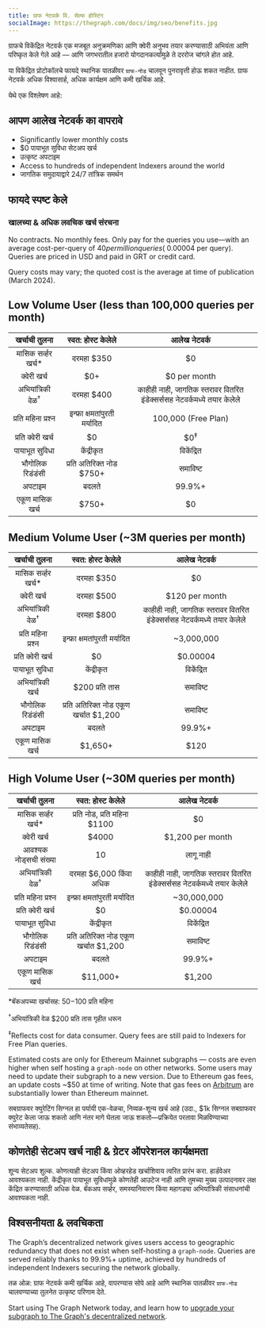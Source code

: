```yaml
---
title: ग्राफ नेटवर्क वि. सेल्फ होस्टिंग
socialImage: https://thegraph.com/docs/img/seo/benefits.jpg
---
```


ग्राफचे विकेंद्रित नेटवर्क एक मजबूत अनुक्रमणिका आणि क्वेरी अनुभव तयार करण्यासाठी अभियंता आणि परिष्कृत केले गेले आहे — आणि जगभरातील हजारो योगदानकर्त्यांमुळे ते दररोज चांगले होत आहे.

या विकेंद्रित प्रोटोकॉलचे फायदे स्थानिक पातळीवर `ग्राफ-नोड` चालवून पुनरावृत्ती होऊ शकत नाहीत. ग्राफ नेटवर्क अधिक विश्वासार्ह, अधिक कार्यक्षम आणि कमी खर्चिक आहे.

येथे एक विश्लेषण आहे:

## आपण आलेख नेटवर्क का वापरावे

- Significantly lower monthly costs
- $0 पायाभूत सुविधा सेटअप खर्च
- उत्कृष्ट अपटाइम
- Access to hundreds of independent Indexers around the world
- जागतिक समुदायाद्वारे 24/7 तांत्रिक समर्थन

## फायदे स्पष्ट केले

### खालच्या & अधिक लवचिक खर्च संरचना

No contracts. No monthly fees. Only pay for the queries you use—with an average cost-per-query of $40 per million queries (~$0.00004 per query). Queries are priced in USD and paid in GRT or credit card.

Query costs may vary; the quoted cost is the average at time of publication (March 2024).

## Low Volume User (less than 100,000 queries per month)

| खर्चाची तुलना | स्वत: होस्ट केलेले | आलेख नेटवर्क |
| :-: | :-: | :-: |
| मासिक सर्व्हर खर्च\* | दरमहा $350 | $0 |
| क्वेरी खर्च | $0+ | $0 per month |
| अभियांत्रिकी वेळ<sup>†</sup> | दरमहा $400 | काहीही नाही, जागतिक स्तरावर वितरित इंडेक्सर्ससह नेटवर्कमध्ये तयार केलेले |
| प्रति महिना प्रश्न | इन्फ्रा क्षमतांपुरती मर्यादित | 100,000 (Free Plan) |
| प्रति क्वेरी खर्च | $0 | $0<sup>‡</sup> |
| पायाभूत सुविधा | केंद्रीकृत | विकेंद्रित |
| भौगोलिक रिडंडंसी | प्रति अतिरिक्त नोड $750+ | समाविष्ट |
| अपटाइम | बदलते | 99.9%+ |
| एकूण मासिक खर्च | <span className="highlight-row" />$750+ | $0 |

## Medium Volume User (~3M queries per month)

| खर्चाची तुलना | स्वत: होस्ट केलेले | आलेख नेटवर्क |
| :-: | :-: | :-: |
| मासिक सर्व्हर खर्च\* | दरमहा $350 | $0 |
| क्वेरी खर्च | दरमहा $500 | $120 per month |
| अभियांत्रिकी वेळ<sup>†</sup> | दरमहा $800 | काहीही नाही, जागतिक स्तरावर वितरित इंडेक्सर्ससह नेटवर्कमध्ये तयार केलेले |
| प्रति महिना प्रश्न | इन्फ्रा क्षमतांपुरती मर्यादित | ~3,000,000 |
| प्रति क्वेरी खर्च | $0 | $0.00004 |
| पायाभूत सुविधा | केंद्रीकृत | विकेंद्रित |
| अभियांत्रिकी खर्च | $200 प्रति तास | समाविष्ट |
| भौगोलिक रिडंडंसी | प्रति अतिरिक्त नोड एकूण खर्चात $1,200 | समाविष्ट |
| अपटाइम | बदलते | 99.9%+ |
| एकूण मासिक खर्च | <span className="highlight-row" /> $1,650+ | $120 |

## High Volume User (~30M queries per month)

| खर्चाची तुलना | स्वत: होस्ट केलेले | आलेख नेटवर्क |
| :-: | :-: | :-: |
| मासिक सर्व्हर खर्च\* | प्रति नोड, प्रति महिना $1100 | $0 |
| क्वेरी खर्च | $4000 | $1,200 per month |
| आवश्यक नोड्सची संख्या | 10 | लागू नाही |
| अभियांत्रिकी वेळ<sup>†</sup> | दरमहा $6,000 किंवा अधिक | काहीही नाही, जागतिक स्तरावर वितरित इंडेक्सर्ससह नेटवर्कमध्ये तयार केलेले |
| प्रति महिना प्रश्न | इन्फ्रा क्षमतांपुरती मर्यादित | ~30,000,000 |
| प्रति क्वेरी खर्च | $0 | $0.00004 |
| पायाभूत सुविधा | केंद्रीकृत | विकेंद्रित |
| भौगोलिक रिडंडंसी | प्रति अतिरिक्त नोड एकूण खर्चात $1,200 | समाविष्ट |
| अपटाइम | बदलते | 99.9%+ |
| एकूण मासिक खर्च | <span className="highlight-row" /> $11,000+ | $1,200 |

\*बॅकअपच्या खर्चासह: $50-$100 प्रति महिना

<sup>†</sup>अभियांत्रिकी वेळ $200 प्रति तास गृहीत धरून

<sup>‡</sup>Reflects cost for data consumer. Query fees are still paid to Indexers for Free Plan queries.

Estimated costs are only for Ethereum Mainnet subgraphs — costs are even higher when self hosting a `graph-node` on other networks. Some users may need to update their subgraph to a new version. Due to Ethereum gas fees, an update costs ~$50 at time of writing. Note that gas fees on [Arbitrum](/arbitrum/arbitrum-faq) are substantially lower than Ethereum mainnet.

सबग्राफवर क्युरेटिंग सिग्नल हा पर्यायी एक-वेळचा, निव्वळ-शून्य खर्च आहे (उदा., $1k सिग्नल सबग्राफवर क्युरेट केला जाऊ शकतो आणि नंतर मागे घेतला जाऊ शकतो—प्रक्रियेत परतावा मिळविण्याच्या संभाव्यतेसह).

## कोणतेही सेटअप खर्च नाही & ग्रेटर ऑपरेशनल कार्यक्षमता

शून्य सेटअप शुल्क. कोणत्याही सेटअप किंवा ओव्हरहेड खर्चाशिवाय त्वरित प्रारंभ करा. हार्डवेअर आवश्यकता नाही. केंद्रीकृत पायाभूत सुविधांमुळे कोणतेही आउटेज नाही आणि तुमच्या मुख्य उत्पादनावर लक्ष केंद्रित करण्यासाठी अधिक वेळ. बॅकअप सर्व्हर, समस्यानिवारण किंवा महागड्या अभियांत्रिकी संसाधनांची आवश्यकता नाही.

## विश्वसनीयता & लवचिकता

The Graph’s decentralized network gives users access to geographic redundancy that does not exist when self-hosting a `graph-node`. Queries are served reliably thanks to 99.9%+ uptime, achieved by hundreds of independent Indexers securing the network globally.

तळ ओळ: ग्राफ नेटवर्क कमी खर्चिक आहे, वापरण्यास सोपे आहे आणि स्थानिक पातळीवर `ग्राफ-नोड` चालवण्याच्या तुलनेत उत्कृष्ट परिणाम देते.

Start using The Graph Network today, and learn how to [upgrade your subgraph to The Graph's decentralized network](/cookbook/upgrading-a-subgraph).
